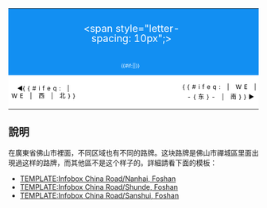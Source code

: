 {| border="0" cellspacing="0" cellpadding="0" style="min-width:250px; margin:auto; {{border-radius|0.4em}};{{box-shadow|0px|0px|3px|#737373}};" 
|-
|style="text-align: center; vertical-align: middle; font-size:11px;line-height:20px;padding:4px 0px 8px 2px;background-color:#128ff2;color:white; {{border-radius|0.6em 0px 0px 0px}};" |  || style="text-align: center; vertical-align: middle; font-size:20px;line-height:20px;padding:10px 0px 10px 0px;background-color:#128ff2;color:white;font:黑体;" | <span style="letter-spacing: 10px";>{{{中文道路名称|中文道路名称}}}</span> || style="text-align: center; vertical-align: middle; font-size:11px;line-height:20px;padding:4px 2px 8px 0px;background-color:#128ff2;color:white; {{border-radius|0px 0.6em 0px 0px}};" | 
|-
|style="text-align: center; vertical-align: middle; font-size:11px;line-height:20px;padding:4px 0px 8px 2px;background-color:#128ff2;color:white;" | || style=";text-align:center;font-size:10px;line-height:0;padding:5px .5em 9px 0;background-color:#128ff2;color:white" | {{#if:{{{道路名称拼音}}}|<span style="text-transform:uppercase; letter-spacing: 0px;">{{lang|en|{{{道路名称拼音|Daolu Mingcheng Pinyin}}}}}</span>|<span style="letter-spacing: 0px;">{{lang|en|{{{英文名|Road Name in English}}}}}</span>}} || style="text-align: center; vertical-align: middle; font-size:11px;line-height:20px;padding:4px 2px 8px 0px;background-color:#128ff2;color:white;"|
|-
|style="text-align: center; vertical-align: middle; font-size:12px;line-height:15px;padding:2px 0px;background-color:white;color:black; {{border-radius|0px 0px 0px 0.6em}};" |◀<span style="letter-spacing: 5px">{{#ifeq: {{{道路方向|WE}}} | WE | 西 | 北}}</span>|| style="text-align: center;font-size:11px;line-height:11px;padding:2px 0px; vertical-align: middle; background-color:white;color:black;" | ||style="text-align: center; vertical-align: middle; font-size:12px;line-height:20px; padding:2px 0px; background-color:white;color:black; {{border-radius|0px 0px 0.6em 0px}};" | <span style="letter-spacing: 5px">{{#ifeq: {{{道路方向|WE}}} | WE | -{东}- | 南}}</span>▶
|}
<noinclude>
==說明==
在廣東省佛山市裡面，不同区域也有不同的路牌。这块路牌是佛山市禪城區里面出現過这样的路牌，而其他區不是这个样子的。詳細請看下面的模板：
*[[TEMPLATE:Infobox China Road/Nanhai, Foshan]]
*[[TEMPLATE:Infobox China Road/Shunde, Foshan]]
*[[TEMPLATE:Infobox China Road/Sanshui, Foshan]]
</noinclude>